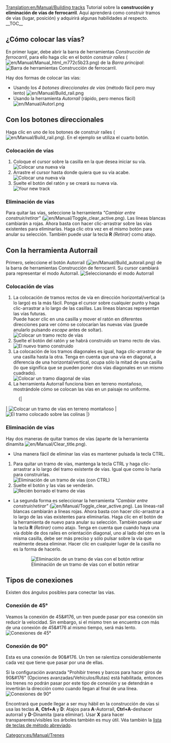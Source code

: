 [[Translation:en/Manual/Building tracks]]
{{es/Manual/Tutorial/Tutorial}}
<!-- for search bot mainly (para el robot de búsqueda sobre todo) -->
Tutorial sobre la '''construcción y eliminación de vías de ferrocarril'''. Aquí aprenderá como construir tramos de vías (lugar, posición) y adquirirá algunas habilidades al respecto.
__TOC__
==¿Cómo colocar las vías?==
En primer lugar, debe abrir la barra de herramientas ''Construcción de ferrocarril'', para ello haga clic en el botón ''construir raíles'' ([[File:en/Manual/Manual html m772c5b23.png]]) de la ''Barra principal'':
[[File:es/Manual/Railroad Construction.png|none|frame|Barra de herramientas Construcción de ferrocarril.]]

Hay dos formas de colocar las vías:
*Usando los ''4 botones direccionales de vías'' (método fácil pero muy lento) [[File:en/Manual/Build rail.png]]
*Usando la herramienta ''Autorraíl'' (rápido, pero menos fácil) [[File:en/Manual/Autorl.png]]

== Con los botones direccionales ==
Haga clic en uno de los botones de construir raíles ([[File:en/Manual/Build rail.png]]). En el ejemplo se utiliza el cuarto botón.

=== Colocación de vías ===
#Coloque el cursor sobre la casilla en la que desea iniciar su vía.<br/>[[File:es/Manual/Laying track 1.png|none|frame|Colocar una nueva vía]]
#Arrastre el cursor hasta donde quiera que su vía acabe.<br/>[[File:es/Manual/Laying track 2.png|none|frame|Colocar una nueva vía]]
#Suelte el botón del ratón y se creará su nueva vía.<br/>[[File:es/Manual/Laying track 3.png|none|frame|Your new track]]

=== Eliminación de vías ===
Para quitar las vías, seleccione la herramienta ''"Cambiar entre construir/retirar"'' ([[File:en/Manual/Toggle clear active.png]]). Las líneas blancas cambiarán a rojas. Ahora basta con hacer clic-arrastrar sobre las vías existentes para eliminarlas. Haga clic otra vez en el mismo botón para anular su selección. También puede usar la tecla '''R''' ''(Retirar)'' como atajo.

== Con la herramienta Autorraíl ==
Primero, seleccione el botón Autorraíl ([[File:en/Manual/Build autorail.png]]) de la barra de herramientas Construcción de ferrocarril. Su cursor cambiará para representar el modo Autorraíl.
[[File:es/Manual/AutorailTut1.png|none|frame|Seleccionando el modo Autorraíl]]

=== Colocación de vías ===
#La colocación de tramos rectos de vía en dirección horizontal/vertical (a lo largo) es la más fácil. Ponga el cursor sobre cualquier punto y haga clic-arrastrar a lo largo de las casillas. Las líneas blancas representan las vías futuras.<br/>Puede hacer clic en una casilla y mover el ratón en diferentes direcciones para ver cómo se colocarían las nuevas vías (puede anularlo pulsando ''escape'' antes de soltar).<br/>[[File:en/Manual/AutorailTut2.png|none|frame|Colocar un tramo recto de vías]]
#Suelte el botón del ratón y se habrá construido un tramo recto de vías.<br/>[[File:en/Manual/AutorailTut3.png|none|frame|El nuevo tramo construido]]
#La colocación de los tramos diagonales es igual, haga clic-arrastrar de una casilla hasta la otra. Tenga en cuenta que una vía en diagonal, a diferencia de una horizontal/vertical, ocupa sólo la mitad de una casilla (lo que significa que se pueden poner dos vías diagonales en un mismo cuadrado).<br/>[[File:en/Manual/AutorailTut4.png|none|frame|Colocar un tramo diagonal de vías]]
#La herramienta Autorraíl funciona bien en terreno montañoso, mostrándole cómo se colocan las vías en un paisaje no uniforme.
:{|
| [[File:en/Manual/AutorailTut5.png|none|frame|Colocar un tramo de vías en terreno montañoso]]
| [[File:en/Manual/AutorailTut6.png|none|frame|El tramo colocado sobre las colinas]]
|}
=== Eliminación de vías ===
Hay dos maneras de quitar tramos de vías (aparte de la herramienta dinamita [[File:en/Manual/Clear title.png]]).

*Una manera fácil de eliminar las vías es mantener pulsada la tecla CTRL.
#Para quitar un tramo de vías, mantenga la tecla CTRL y haga clic-arrastrar a lo largo del tramo existente de vías. Igual que como lo haría para construirlas.<br/>[[File:en/Manual/AutorailTut7.png|none|frame|Eliminación de un tramo de vías (con CTRL)]]
#Suelte el botón y las vías se venderán.<br/>[[File:en/Manual/AutorailTut8.png|none|frame|Recién borrado el tramo de vías]]

*La segunda forma es seleccionar la herramienta ''"Cambiar entre construir/retirar"'' ([[File:en/Manual/Toggle clear active.png]]). Las líneas-raíl blancas cambiarán a líneas rojas. Ahora basta con hacer clic-arrastrar a lo largo de las vías existentes para eliminarlas. Haga clic en el botón de la herramienta de nuevo para anular su selección. También puede usar la tecla '''R''' ''(Retirar)'' como atajo. Tenga en cuenta que cuando haya una vía doble de dos raíles en orientación diagonal, uno al lado del otro en la misma casilla, debe ser más preciso y sólo pulsar sobre la vía que realmente desea eliminar. Hacer clic en cualquier lugar de la casilla no es la forma de hacerlo.
:[[File:en/Manual/AutorailTut11.png|none|frame|Eliminación de un tramo de vías con el botón retirar]]

== Tipos de conexiones ==
Existen dos ángulos posibles para conectar las vías.

===Conexión de 45&#176;=== 
Veamos la conexión de 45&#176, un tren puede pasar por esa conexión sin reducir la velocidad. Sin embargo, si el mismo tren se encuentra con más de una conexión de 45&#176 al mismo tiempo, será más lento.
[[File:en/Manual/AutorailTut9.png|frame|none|Conexiones de 45&#176;]]

===Conexión de 90&#176;===
Esta es una conexión de 90&#176. Un tren se ralentiza considerablemente cada vez que tiene que pasar por una de ellas.

Si la configuración avanzada "Prohibir trenes y barcos para hacer giros de 90&#176" (Opciones avanzadas/Vehículos/Rutas) está habilitada, entonces los trenes no podrán pasar por este tipo de conexión y se detendrán e invertirán la dirección como cuando llegan al final de una línea.
[[File:en/Manual/AutorailTut10.png|frame|none|Conexiones de 90&#176;]]

Encontrará que puede llegar a ser muy hábil en la construcción de vías si usa las teclas '''A''', '''Ctrl+A''' y '''D''': Atajos para '''A'''-Autorraíl, '''Ctrl+A'''-deshacer autorraíl y '''D'''-Dinamita (para eliminar). Usar '''X''' para hacer transparentes/visibles los árboles también es muy útil. Véa también la [[es/Manual/Teclas de método abreviado|lista de teclas de método abreviado]].

[[Category:es/Manual/Trenes]]